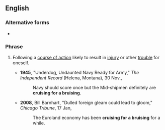 ==English==

===Alternative forms===
* {{l/en|cruisin' for a bruisin'|cruisin’ for a bruisin’}}

===Phrase===
{{head|en|phrase|head=[[cruising]] [[for]] [[a]] [[bruising]]}}

# {{context|chiefly|US|idiomatic|colloquial}} Following a [[course of action]] likely to result in [[injury]] or other [[trouble]] for oneself.
#* '''1945''', "Underdog, Undaunted Navy Ready for Army," ''The Independent Record'' (Helena, Montana), 30 Nov.,
#*: Navy should score once but the Mid-shipmen definitely are '''cruising for a bruising'''.
#* '''2008''', Bill Barnhart, "Dulled foreign gleam could lead to gloom," ''Chicago Tribune'', 17 Jan,
#*: The Euroland economy has been '''cruising for a bruising''' for a while.